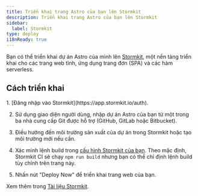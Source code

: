 ```yaml
---
title: Triển khai trang Astro của bạn lên Stormkit
description: Triển khai trang Astro của bạn lên Stormkit
sidebar:
  label: Stormkit
type: deploy
i18nReady: true
---
```


Bạn có thể triển khai dự án Astro của mình lên [Stormkit](https://stormkit.io/), một nền tảng triển khai cho các trang web tĩnh, ứng dụng trang đơn (SPA) và các hàm serverless.

## Cách triển khai

<Steps>
1. [Đăng nhập vào Stormkit](https://app.stormkit.io/auth).

2. Sử dụng giao diện người dùng, nhập dự án Astro của bạn từ một trong ba nhà cung cấp Git được hỗ trợ (GitHub, GitLab hoặc Bitbucket).

3. Điều hướng đến môi trường sản xuất của dự án trong Stormkit hoặc tạo môi trường mới nếu cần.

4. Xác minh lệnh build trong [cấu hình Stormkit của bạn](https://stormkit.io/docs/deployments/configuration). Theo mặc định, Stormkit CI sẽ chạy `npm run build` nhưng bạn có thể chỉ định lệnh build tùy chỉnh trên trang này.

5. Nhấn nút "Deploy Now" để triển khai trang web của bạn.
</Steps>

<ReadMore>Xem thêm trong [Tài liệu Stormkit](https://stormkit.io/docs).</ReadMore>